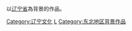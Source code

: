 以[[辽宁省|辽宁省]]為背景的作品。

{{中國行政區劃分類導航|背景作品}}

[[Category:辽宁文化|Category:辽宁文化]]
[[Category:中國各省背景作品|L]]
[[Category:东北地区背景作品‎|Category:东北地区背景作品‎]]